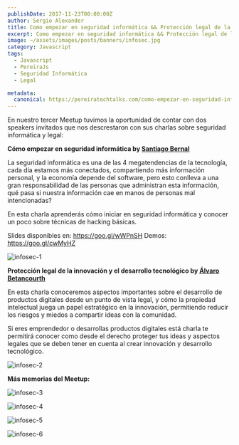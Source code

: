 ```yaml
---
publishDate: 2017-11-23T00:00:00Z
author: Sergio Alexander
title: Como empezar en seguridad informática && Protección legal de la innovación
excerpt: Como empezar en seguridad informática && Protección legal de la innovación
image: ~/assets/images/posts/banners/infosec.jpg
category: Javascript
tags:
  - Javascript
  - PereiraJs
  - Seguridad Informática
  - Legal

metadata:
  canonical: https://pereiratechtalks.com/como-empezar-en-seguridad-informatica-proteccion-legal-de-la-innovacion/
---
```


En nuestro tercer Meetup tuvimos la oportunidad de contar con dos speakers invitados que nos descrestaron con sus charlas sobre seguridad informática y legal:

**Cómo empezar en seguridad informática by [Santiago Bernal](https://twitter.com/santiaguf)**

La seguridad informática es una de las 4 megatendencias de la tecnología, cada día estamos más conectados, compartiendo más información personal, y la economía depende del software, pero esto conlleva a una gran responsabilidad de las personas que administran esta información, qué pasa si nuestra información cae en manos de personas mal intencionadas?

En esta charla aprenderás cómo iniciar en seguridad informática y conocer un poco sobre técnicas de hacking básicas.

Slides disponibles en: https://goo.gl/wWPnSH
Demos: https://goo.gl/cwMyHZ

![infosec-1](~/assets/images/posts/content/infosec-1.jpg)

**Protección legal de la innovación y el desarrollo tecnológico by [Álvaro Betancourth](https://www.facebook.com/alvarodaniellb)**

En esta charla conoceremos aspectos importantes sobre el desarrollo de productos digitales desde un punto de vista legal, y cómo la propiedad intelectual juega un papel estratégico en la innovación, permitiendo reducir los riesgos y miedos a compartir ideas con la comunidad.

Si eres emprendedor o desarrollas productos digitales está charla te permitirá conocer como desde el derecho proteger tus ideas y aspectos legales que se deben tener en cuenta al crear innovación y desarrollo tecnológico.

![infosec-2](~/assets/images/posts/content/infosec-2.jpg)

**Más memorias del Meetup:**

![infosec-3](~/assets/images/posts/content/infosec-3.jpg)

![infosec-4](~/assets/images/posts/content/infosec-4.jpg)

![infosec-5](~/assets/images/posts/content/infosec-5.jpg)

![infosec-6](~/assets/images/posts/content/infosec-6.jpg)
